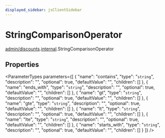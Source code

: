 ```yaml
---
displayed_sidebar: jsClientSidebar
---
```



# StringComparisonOperator

[admin/discounts](../../modules/admin_discounts.mdx).[internal](../../admin_discounts/modules/admin_discounts.internal.mdx).StringComparisonOperator

## Properties

<ParameterTypes parameters={[
  {
    "name": "contains",
    "type": "`string`",
    "description": "",
    "optional": true,
    "defaultValue": "",
    "children": []
  },
  {
    "name": "ends_with",
    "type": "`string`",
    "description": "",
    "optional": true,
    "defaultValue": "",
    "children": []
  },
  {
    "name": "gt",
    "type": "`string`",
    "description": "",
    "optional": true,
    "defaultValue": "",
    "children": []
  },
  {
    "name": "gte",
    "type": "`string`",
    "description": "",
    "optional": true,
    "defaultValue": "",
    "children": []
  },
  {
    "name": "lt",
    "type": "`string`",
    "description": "",
    "optional": true,
    "defaultValue": "",
    "children": []
  },
  {
    "name": "lte",
    "type": "`string`",
    "description": "",
    "optional": true,
    "defaultValue": "",
    "children": []
  },
  {
    "name": "starts_with",
    "type": "`string`",
    "description": "",
    "optional": true,
    "defaultValue": "",
    "children": []
  }
]} />
